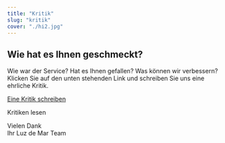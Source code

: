 ```yaml
---
title: "Kritik"
slug: "kritik"
cover: "./hi2.jpg"
---
```



## Wie hat es Ihnen geschmeckt?

Wie war der Service? Hat es Ihnen gefallen?
Was können wir verbessern?
Klicken Sie auf den unten stehenden Link und schreiben Sie uns eine ehrliche Kritik.

<a href="https://airtable.com/shraqUnWWMghTlyXo" target="_blank"
rel="noopener noreferrer">Eine Kritik schreiben</a>

<Link to="kritiken">Kritiken lesen</Link>

Vielen Dank   
Ihr Luz de Mar Team
